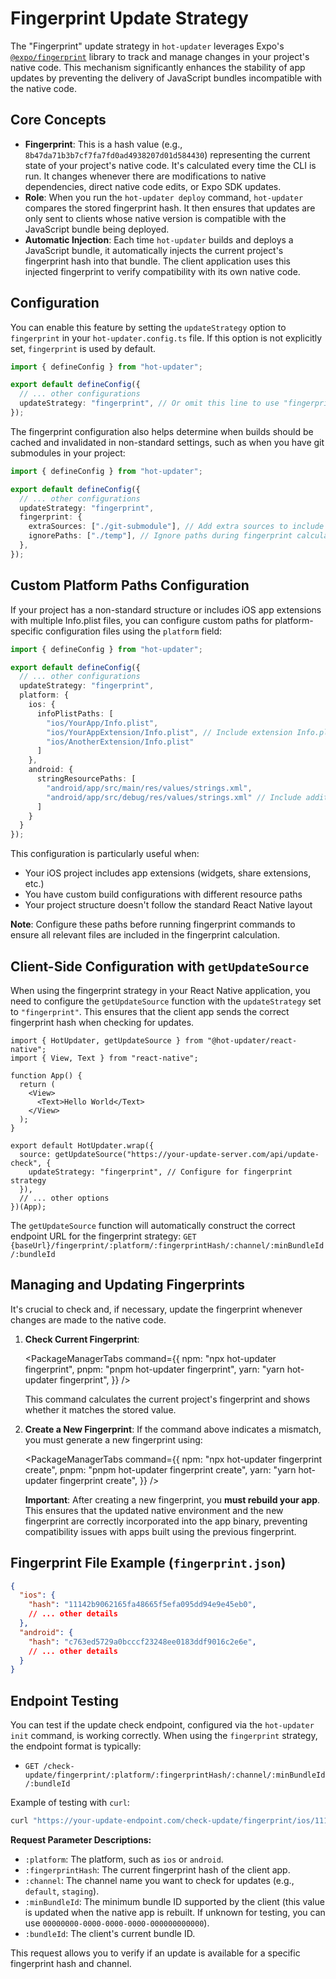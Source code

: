 
# Fingerprint Update Strategy

The "Fingerprint" update strategy in `hot-updater` leverages Expo's [`@expo/fingerprint`](https://expo.dev/blog/fingerprint-your-native-runtime) library to track and manage changes in your project's native code. This mechanism significantly enhances the stability of app updates by preventing the delivery of JavaScript bundles incompatible with the native code.

## Core Concepts

*   **Fingerprint**: This is a hash value (e.g., `8b47da71b3b7cf7fa7fd0ad4938207d01d584430`) representing the current state of your project's native code. It's calculated every time the CLI is run. It changes whenever there are modifications to native dependencies, direct native code edits, or Expo SDK updates.
*   **Role**: When you run the `hot-updater deploy` command, `hot-updater` compares the stored fingerprint hash. It then ensures that updates are only sent to clients whose native version is compatible with the JavaScript bundle being deployed.
*   **Automatic Injection**: Each time `hot-updater` builds and deploys a JavaScript bundle, it automatically injects the current project's fingerprint hash into that bundle. The client application uses this injected fingerprint to verify compatibility with its own native code.

## Configuration

You can enable this feature by setting the `updateStrategy` option to `fingerprint` in your `hot-updater.config.ts` file. If this option is not explicitly set, `fingerprint` is used by default.

```typescript title="hot-updater.config.ts"
import { defineConfig } from "hot-updater";

export default defineConfig({
  // ... other configurations
  updateStrategy: "fingerprint", // Or omit this line to use "fingerprint" by default
});
```

The fingerprint configuration also helps determine when builds should be cached and invalidated in non-standard settings, such as when you have git submodules in your project:

```typescript title="hot-updater.config.ts"
import { defineConfig } from "hot-updater";

export default defineConfig({
  // ... other configurations
  updateStrategy: "fingerprint",
  fingerprint: {
    extraSources: ["./git-submodule"], // Add extra sources to include in fingerprint calculation
    ignorePaths: ["./temp"], // Ignore paths during fingerprint calculation
  },
});
```

## Custom Platform Paths Configuration

If your project has a non-standard structure or includes iOS app extensions with multiple Info.plist files, you can configure custom paths for platform-specific configuration files using the `platform` field:

```typescript title="hot-updater.config.ts"
import { defineConfig } from "hot-updater";

export default defineConfig({
  // ... other configurations
  updateStrategy: "fingerprint",
  platform: {
    ios: {
      infoPlistPaths: [
        "ios/YourApp/Info.plist",
        "ios/YourAppExtension/Info.plist", // Include extension Info.plist
        "ios/AnotherExtension/Info.plist"
      ]
    },
    android: {
      stringResourcePaths: [
        "android/app/src/main/res/values/strings.xml",
        "android/app/src/debug/res/values/strings.xml" // Include additional resource files
      ]
    }
  }
});
```

This configuration is particularly useful when:
- Your iOS project includes app extensions (widgets, share extensions, etc.)
- You have custom build configurations with different resource paths
- Your project structure doesn't follow the standard React Native layout

**Note**: Configure these paths before running fingerprint commands to ensure all relevant files are included in the fingerprint calculation.

## Client-Side Configuration with `getUpdateSource`

When using the fingerprint strategy in your React Native application, you need to configure the `getUpdateSource` function with the `updateStrategy` set to `"fingerprint"`. This ensures that the client app sends the correct fingerprint hash when checking for updates.

```tsx title="App.tsx"
import { HotUpdater, getUpdateSource } from "@hot-updater/react-native";
import { View, Text } from "react-native";

function App() {
  return (
    <View>
      <Text>Hello World</Text>
    </View>
  );
}

export default HotUpdater.wrap({
  source: getUpdateSource("https://your-update-server.com/api/update-check", {
    updateStrategy: "fingerprint", // Configure for fingerprint strategy
  }),
  // ... other options
})(App);
```

The `getUpdateSource` function will automatically construct the correct endpoint URL for the fingerprint strategy:
`GET {baseUrl}/fingerprint/:platform/:fingerprintHash/:channel/:minBundleId/:bundleId`

## Managing and Updating Fingerprints

It's crucial to check and, if necessary, update the fingerprint whenever changes are made to the native code.

1.  **Check Current Fingerprint**:

    <PackageManagerTabs command={{
      npm: "npx hot-updater fingerprint",
      pnpm: "pnpm hot-updater fingerprint",
      yarn: "yarn hot-updater fingerprint",
    }} />

    This command calculates the current project's fingerprint and shows whether it matches the stored value.

2.  **Create a New Fingerprint**:
    If the command above indicates a mismatch, you must generate a new fingerprint using:

    <PackageManagerTabs command={{
      npm: "npx hot-updater fingerprint create",
      pnpm: "pnpm hot-updater fingerprint create",
      yarn: "yarn hot-updater fingerprint create",
    }} />

    **Important**: After creating a new fingerprint, you **must rebuild your app**. This ensures that the updated native environment and the new fingerprint are correctly incorporated into the app binary, preventing compatibility issues with apps built using the previous fingerprint.

## Fingerprint File Example (`fingerprint.json`)

```json
{
  "ios": {
    "hash": "11142b9062165fa48665f5efa095dd94e9e45eb0",
    // ... other details
  },
  "android": {
    "hash": "c763ed5729a0bcccf23248ee0183ddf9016c2e6e",
    // ... other details
  }
}
```

## Endpoint Testing

You can test if the update check endpoint, configured via the `hot-updater init` command, is working correctly. When using the `fingerprint` strategy, the endpoint format is typically:

*   `GET /check-update/fingerprint/:platform/:fingerprintHash/:channel/:minBundleId/:bundleId`

Example of testing with `curl`:

```bash
curl "https://your-update-endpoint.com/check-update/fingerprint/ios/11142b9062165fa48665f5efa095dd94e9e45eb0/production/00000000-0000-0000-0000-000000000000/00000000-0000-0000-0000-000000000001"
```

**Request Parameter Descriptions:**

*   `:platform`: The platform, such as `ios` or `android`.
*   `:fingerprintHash`: The current fingerprint hash of the client app.
*   `:channel`: The channel name you want to check for updates (e.g., `default`, `staging`).
*   `:minBundleId`: The minimum bundle ID supported by the client (this value is updated when the native app is rebuilt. If unknown for testing, you can use `00000000-0000-0000-0000-000000000000`).
*   `:bundleId`: The client's current bundle ID.

This request allows you to verify if an update is available for a specific fingerprint hash and channel.
